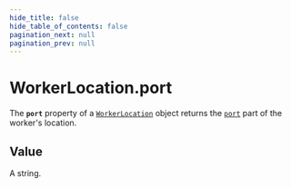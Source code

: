 ```yaml
---
hide_title: false
hide_table_of_contents: false
pagination_next: null
pagination_prev: null
---
```

# WorkerLocation.port

The **`port`** property of a [`WorkerLocation`](../../globals/WorkerLocation/WorkerLocation.mdx) object returns the [`port`](../../globals/URL/prototype/port.mdx) part of the worker's location.

## Value

A string.
